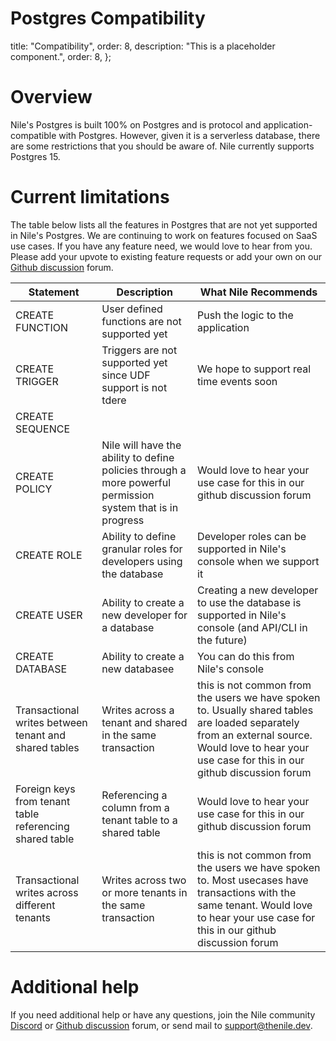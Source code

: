 # Postgres Compatibility

  title: "Compatibility",
  order: 8,
  description: "This is a placeholder component.",
  order: 8,
};

# Overview

Nile's Postgres is built 100% on Postgres and is protocol and application-compatible with Postgres. However, given it is a serverless database, there are some restrictions that you should be aware of. Nile currently supports Postgres 15.

# Current limitations

The table below lists all the features in Postgres that are not yet supported in Nile's Postgres. We are continuing to work on features focused on SaaS use cases. If you have any feature need, we would love to hear from you. Please add your upvote to existing feature requests or add your own on our [Github discussion](https://github.com/orgs/niledatabase/discussions/categories/feature-requests) forum.

<table>
  <thead>
    <tr>
      <th>Statement</th>
      <th>Description</th>
      <th>What Nile Recommends</th>
    </tr>
  </thead>
  <tbody>
    <tr>
      <td>CREATE FUNCTION</td>
      <td>User defined functions are not supported yet</td>
      <td>Push the logic to the application</td>
    </tr>
    <tr>
      <td>CREATE TRIGGER</td>
      <td>Triggers are not supported yet since UDF support is not tdere</td>
      <td>We hope to support real time events soon</td>
    </tr>
    <tr>
      <td>CREATE SEQUENCE</td>
      <td></td>
      <td></td>
    </tr>
    <tr>
      <td>CREATE POLICY</td>
      <td>
        Nile will have the ability to define policies through a more powerful
        permission system that is in progress
      </td>
      <td>
        Would love to hear your use case for this in our github discussion forum
      </td>
    </tr>
    <tr>
      <td>CREATE ROLE</td>
      <td>
        Ability to define granular roles for developers using the database
      </td>
      <td>
        Developer roles can be supported in Nile's console when we support it
      </td>
    </tr>
    <tr>
      <td>CREATE USER</td>
      <td>Ability to create a new developer for a database</td>
      <td>
        Creating a new developer to use the database is supported in Nile's
        console (and API/CLI in the future)
      </td>
    </tr>
    <tr>
      <td>CREATE DATABASE</td>
      <td>Ability to create a new databasee</td>
      <td>You can do this from Nile's console</td>
    </tr>
    <tr>
      <td>Transactional writes between tenant and shared tables</td>
      <td>Writes across a tenant and shared in the same transaction</td>
      <td>
        this is not common from the users we have spoken to. Usually shared
        tables are loaded separately from an external source. Would love to hear
        your use case for this in our github discussion forum
      </td>
    </tr>
    <tr>
      <td>Foreign keys from tenant table referencing shared table</td>
      <td>Referencing a column from a tenant table to a shared table</td>
      <td>
        Would love to hear your use case for this in our github discussion forum
      </td>
    </tr>
    <tr>
      <td>Transactional writes across different tenants</td>
      <td>Writes across two or more tenants in the same transaction</td>
      <td>
        this is not common from the users we have spoken to. Most usecases have
        transactions with the same tenant. Would love to hear your use case for
        this in our github discussion forum
      </td>
    </tr>
  </tbody>
</table>

# Additional help

If you need additional help or have any questions, join the Nile community [Discord](https://discord.gg/8UuBB84tTy) or [Github discussion](https://github.com/orgs/niledatabase/discussions) forum, or send mail to support@thenile.dev.
